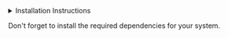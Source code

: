 
<details>
  <summary>Installation Instructions</summary>

  These installation instructions may not be complete and may vary from system to system. These instructions should work on MacOS and Linux instructions for Linux. If you are a windows user please open a pr and we will update these instructions and Godspeed brave soldier
  ```bash
  # Install Rustup
  curl --proto '=https' --tlsv1.2 -sSf https://sh.rustup.rs | sh
  # Install Rust 1.81.0
  # check rust-toolchain.toml for latest version this project supports/needs
  rustup install 1.81.0
  # Install Solana using solana-install
  sh -c "$(curl -sSfL https://release.anza.xyz/v2.1.13/install)"
  ```
</details>

Don't forget to install the required dependencies for your system.
